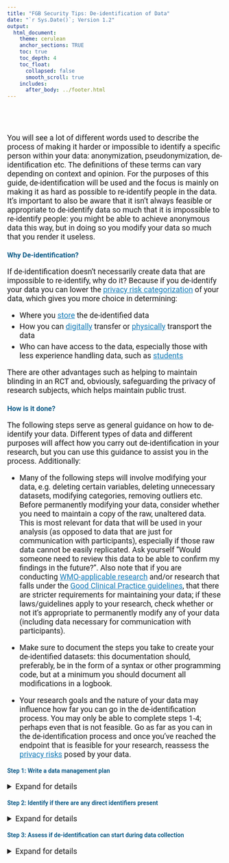 ```yaml
---
title: "FGB Security Tips: De-identification of Data"
date: "`r Sys.Date()`; Version 1.2"
output: 
  html_document:
    theme: cerulean
    anchor_sections: TRUE
    toc: true
    toc_depth: 4
    toc_float: 
      collapsed: false
      smooth_scroll: true
    includes: 
      after_body: ../footer.html
---
```



<style type="text/css">

/* change font for whole text so that it's in line with house style. For webpages that is Roboto  */

body {
  font-family: 'Roboto', sans-serif;
}

/* the follow CSS code allows me to take the automatically included anchor sections (that I made active in the YAML with anchor_sections: TRUE) and change the icon that is shown from a hash to a link symbol from the bootstrap icon library */

a.anchor-section::before {
    content: "&#xe144";
    font-family: 'Glyphicons Halflings';
}


#TOC {
  left: 0%;
  top: 0%;
}


/* width of the TOC needs to be defined in div.tocify because it allows the width to be low when the TOC is next to the text, but let's it expand when it moves to above the text in a very small screen like on a mobile */

div.tocify {
  width: 15%;
}

.tocify ul, .tocify li {
  line-height: 25px;
}

.tocify-header .tocify-item {
  font-size: 1.2em;
}

.tocify-subheader .tocify-item {
  font-size: 0.9em;
}



/* following two commands get the text of TOC to indent properly */

.tocify-header {
    text-indent: initial;
}

.tocify-subheader > .tocify-item {
  text-indent: initial;
  padding-left: 2em;
}

/* attempted to change highlight color on TOC, but nothing works; wanted to improve contrast for accessibility, but had no luck  */

/* max-width refused to change below unless I included the !important tag next to it. Found answer on this stack exchange https://stackoverflow.com/questions/34906002/increase-width-of-entire-html-rmarkdown-output 
Seems only to be an issue when using TOC; not required to use !important on pages without TOC */

.main-container {
  max-width: 100% !important;
  padding-right: 5%;
  padding-top: 5%;
  padding-bottom: 10%;
}



h1.title {
  font-size: 28px;
  text-align: center;
}

h4.date { /* this is to affect the size of the date text in the YAML when it prints in html  */
  font-size: 20px;
  text-align: center;
}


p {
  font-size: 18px;
}

li {
  font-size: 18px;
  margin: 5px;
}

/* improve contrast for all a-tags and headers for accessibility */

a {
  color: #157bb7;
}

h1, h2, h3, h4 {
  color: #105d89;
}

summary {
  font-size: 18px;
}

</style>

\
\

You will see a lot of different words used to describe the process of making it harder or impossible to identify a specific person within your data: anonymization, pseudonymization, de-identification etc. The definitions of these terms can vary depending on context and opinion. For the purposes of this guide, de-identification will be used and the focus is mainly on making it as hard as possible to re-identify people in the data. It's important to also be aware that it isn't always feasible or appropriate to de-identify data so much that it is impossible to re-identify people: you might be able to achieve anonymous data this way, but in doing so you modify your data so much that you render it useless. 

### Why De-identification?

If de-identification doesn't necessarily create data that are impossible to re-identify, why do it? Because if you de-identify your data you can lower the [privacy risk categorization](PrivacyRisks.html){target="_blank"} of your data, which gives you more choice in determining:

* Where you [store](Storage.html){target="_blank"} the de-identified data 
* How you can [digitally](DigitalTransfer.html){target="_blank"} transfer or [physically](PhysicalTransport.html){target="_blank"} transport the data
* Who can have access to the data, especially those with less experience handling data, such as [students](SecurityForStudents.html){target="_blank"}

There are other advantages such as helping to maintain blinding in an RCT and, obviously, safeguarding the privacy of research subjects, which helps maintain public trust.

### How is it done?

The following steps serve as general guidance on how to de-identify your data. Different types of data and different purposes will affect how you carry out de-identification in your research, but you can use this guidance to assist you in the process. Additionally:

* Many of the following steps will involve modifying your data, e.g. deleting certain variables, deleting unnecessary datasets, modifying categories, removing outliers etc. Before permanently modifying your data, consider whether you need to maintain a copy of the raw, unaltered data. This is most relevant for data that will be used in your analysis (as opposed to data that are just for communication with participants), especially if those raw data cannot be easily replicated. Ask yourself "Would someone need to review this data to be able to confirm my findings in the future?". Also note that if you are conducting [WMO-applicable research](https://english.ccmo.nl/investigators/legal-framework-for-medical-scientific-research/your-research-is-it-subject-to-the-wmo-or-not){target="_blank"} and/or research that falls under the [Good Clinical Practice guidelines](https://www.ema.europa.eu/en/ich-e6-r2-good-clinical-practice){target="_blank"}, that there are stricter requirements for maintaining your data; if these laws/guidelines apply to your research, check whether or not it's appropriate to permanently modify any of your data (including data necessary for communication with participants).

* Make sure to document the steps you take to create your de-identified datasets: this documentation should, preferably, be in the form of a syntax or other programming code, but at a minimum you should document all modifications in a logbook.

* Your research goals and the nature of your data may influence how far you can go in the de-identification process. You may only be able to complete steps 1-4; perhaps even that is not feasible. Go as far as you can in the de-identification process and once you've reached the endpoint that is feasible for your research, reassess the [privacy risks](PrivacyRisks.html){target="_blank"} posed by your data.

#### Step 1: Write a data management plan {#step1}

<details>
<summary>Expand for details</summary>

If you haven't done so already, stop what you're doing and go start your data management plan. You can use [DMPonline](https://dmponline.vu.nl/){target="_blank"} to write a DMP; it's designed to guide you through the process. You don't need to complete an entire plan to figure out how to de-identify your data; you do, however, need to understand the nature of the [data assets](../rdm/definitions/Definitions.html#dataasset){target="_blank"} you are using in your research, especially what these data will look like at the start of your research, as well as the form the data will ultimately need to take for you to carry out your analyses. 

Some forms of raw data assets used at the start of research are:

* Raw questionnaire data collected with a survey tool
* A structured, tabular dataset of physical measurements
* Clinical report forms
* Video interviews
* Diary entries from research subjects
* fMRIs and other imaging data
* Paper or digital consent forms


</details>

#### Step 2: Identify if there are any direct identifiers present {#step2}

<details>
<summary>Expand for details</summary>

Once you have an idea of what your data assets are, consider the variables that you plan to collect for each data asset and determine whether any variables are [direct identifiers](../rdm/definitions/Definitions.html#directID){target="_blank"}. Also assess whether a direct identifier will be used in your analysis. For example, names and contact information, which are direct identifiers, are usually collected because you need to stay in touch with participants, but these variables don't usually need to be used in the analysis. Alternatively, facial images in video recordings, which are also are direct identifiers, may actually be essential for your analysis. Also consider whether the direct identifiers you are planning to collect even *need* to be collected for you to conduct your research: ask yourself if you could carry out your research without collecting some or all of these direct identifiers?

</details>

#### Step 3: Assess if de-identification can start during data collection {#step3}

<details>
<summary>Expand for details</summary>

Consider whether or not you *need* to collect direct identifiers simultaneously with the other research data. For example, can you carry out one process that collects the direct identifiers and a separate process that collects the data you need for your research? <br> Considerations for how you can apply this concept are shown below for a variety of data types:

**NB**: *It's strongly recommended to avoid collecting direct identifiers alongside your other data, but sometimes this cannot be avoided (e.g. recording facial images is necessary to observe and analyse facial expressions or personal interactions). At a minimum, take to the time to assess whether you are collecting direct identifiers unnecessarily or whether there are alternative means to collect directly identifying information so that it can be kept separate from your other research data at the outset.*

##### {.tabset .tabset-fade}


###### Audiovisual <br> Data

* Is it feasible to record only audio rather than audio and video?
  + Note that this doesn't make the data anonymous, but it does make the data less identifiable

* Can you name audiovisual files (e.g. recordings of interviews) with a participant ID number rather than a participant name?
  + It is standard practice to name your audiovisual files **without** using information that directly identifies your research subjects. If you absolutely *must* name your audiovisual files using the participant's name, do this temporarily and then follow the guidance in Step 4 as soon as possible

* Is it feasible not to discuss specific names and places while recording an interview?

* Is it feasible to avoid recording faces?

###### Consent <br> Forms

* Do you need to obtain directly identifying information such as name and contact information with your consent forms?
  + In some forms of research, this is not necessarily required. It is necessary when doing research that involves repeated measurements, follow-up and communication with participants, especially for safety reasons (for example, this information is required for [WMO-applicable research](https://english.ccmo.nl/investigators/legal-framework-for-medical-scientific-research/your-research-is-it-subject-to-the-wmo-or-not){target="_blank"}). But if you collect all of your data from your participant at one moment and no further feedback or follow-up is required, then there is often no reason that name and/or contact information need to be collected (nor is this required by the [GDPR privacy law](https://gdpr-info.eu/){target="_blank"}). You still need to obtain [valid consent](https://assets.vu.nl/d8b6f1f5-816c-005b-1dc1-e363dd7ce9a5/ae86a9d8-90a8-4d05-a924-4f6646a5351f/Informed_Consent_and_Information_Letter_Checklist_tcm263-917997.pdf){target="_blank"} because the data you collect from the subject can still be [indirectly identifying](../rdm/definitions/Definitions.html#indirectID){target="_blank"}, but you can reduce the risk of re-identification of your subjects by not collecting any unnecessary directly identifying information. 

###### Imaging <br> Data

* Can you name the imaging files using a participant ID number rather than a participant name? Does the participant name *need* to appear on the imaging file?
  + Whenever possible, try to name your imaging files **without** using information that directly identifies your research subjects. If you absolutely *must* name your imaging files using the participant's name, do this temporarily and then follow the guidance in Step 4 as soon as possible

* Does directly identifying information *need* to be recorded on the image?
  + Whenever possible, don't include this information in the image itself. If you absolutely *must* include this information in the image, make sure to follow the guidance in Step 4

###### Physical <br> Measurements and <br> Other Tabular Data

* Is it feasible to record measurements while only identifying the participant with a participant ID number?

* Will your method of collecting data collect direct identifiers that you don't need (e.g. location data from a smart device)? If so, what can you do to avoid this?
  + Before you use an app or smart device for data collection, contact the [RDM Support Desk](https://vu.nl/en/employee/university-library/rdm-support-desk){target="_blank"} to find out if this is appropriate; many apps and smart devices collect data that you may not expect. Alternatively, you can contact the technicians at [TO3](https://vu.nl/en/employee/behavioural-and-movement-sciences-getting-started/technical-support-for-research-to3){target="_blank"} to request an in-house solution or to borrow devices that are more appropriate for research data collection. 
  
  
###### Questionnaire <br> Data

* Is it feasible to collect questionnaire responses without also asking for name and contact information in the same questionnaire?

* Is it absolutely necessary to have long open text fields in your questionnaire, such as a "Comments" section? 
  + It may be a requirement for your purposes, but be aware that these sections are also places where participants may report a **lot** of directly identifying information.

* If you already have the e-mail addresses of your participants, is it feasible to invite them to participate in the questionnaire without uploading those e-mail addresses to the survey tool?
  + See the "Secure Use of Questionnaire Tools" section in this [guide](https://fgbto3-web.labs.vu.nl/rdm/Images/Secure_Use_of_Questionnaire_Tools.pdf){target="_blank"} for advice on how you can do this

* Will the survey tool collect direct identifiers that you don't need (e.g. IP-addresses)? If so, what can you do to avoid this?
  + See the "Secure Use of Questionnaire Tools" section in this [guide](https://fgbto3-web.labs.vu.nl/rdm/Images/Secure_Use_of_Questionnaire_Tools.pdf){target="_blank"} for advice on how to avoid unnecessarily collecting direct identifiers like IP-addresses
 
<!-- for some reason if you put both the ended hashes of the tabset as well as </details> you lose the next header in the TOC. If you only have the hashes it works.-->

##### 

#### Step 4: Separate the direct identifiers from research data {#step4}

<details>
<summary>Expand for details</summary>

If step 3 is not feasible for some or all of the direct identifiers, then the directly identifying variables should be separated from the research data after data collection is complete (**remember** that this only applies to direct identifiers that are not required for your analyses). If you need direct identifiers to keep track of who your participants are, you should use these identifiers to create a [key file](../rdm/definitions/Definitions.html#keyfile){target="_blank"} that you can link to the research data with a random participant identification number. This key file should be kept separate from your other research data, either by storing it on a different [storage solution](Storage.html){target="_blank"} or, if on the same storage solution, in a separate, [encrypted](Encryption.html#fle){target="_blank"} folder that can only be opened by those who absolutely require access.

**NB**: *If your data contain direct identifiers that are necessary for your analysis, the following steps are still useful. In step 4, you can still consider how to separate those direct identifiers that are not required for your analysis and in step 5, you can apply methods to make the [indirectly identifying information](../rdm/definitions/Definitions.html#indirectID){target="_blank"} in your data less identifying, if appropriate. Just remember that when you assess the [privacy risks](PrivacyRisks.html){target="_blank"} after de-identification is done, you still have some directly identifying information present that will impact these risks.*

##### {.tabset .tabset-fade}

###### Audiovisual <br> Data  

* If for some reason the files for audiovisual recordings needed to temporarily be named based on directly identifying information about the participant, change those file names as soon as possible to the participant ID number.

* If appropriate for your research, make a transcript of the audiovisual data and then follow the recommendations for textual data.

* If appropriate for your research, blur facial images and use voice modification

###### Consent <br> Forms

* If your research requires that you be able to re-identify your participants for follow-up and communication purposes, the consent form is your best place to collect the information for this purpose. Whether you are using paper or digital consent forms, you can use the information collected via these forms to create your key file. Your key file can also include details about what the participant consented to (e.g. future follow-up research, sharing of their data, optional sub-studies etc.) so that you can keep track of this information in the future.

* If you determined in step 3 that you don't need to collect directly identifying information with your consent forms for your research, then you don't necessarily need to create a key file. The only reason you may want to do so is if you ask for consent to additional purposes beyond your current research. For example, if your subjects were asked to consent to the sharing of their data for future research and some participants don't consent to this, then you need to keep track of which research data belong to those participants so that their data are not shared for new research. You could therefore create a file of participant identification numbers and the various conditions they did or did not consent to.


###### Imaging <br> Data

* If for some reason the imaging files needed to temporarily be named based on directly identifying information about the participant, change those file names as soon as possible to the participant ID number.

* If it couldn't be avoided that direct identifiers were included in the image, remove this information from the imaging data and update the key file with this information as needed. 

* If collecting neuroimaging such as fMRIs, deface the images.


###### Physical <br> Measurements <br> and Other <br> Tabular Data
  
* If during data collection, you needed to collect physical measurements simultaneously with direct identifiers in one dataset, then once this is no longer necessary you should remove the direct identifiers from the research dataset. Review the directly identifying variables for anything new that should be added to the key file. Once you've updated the key file, you should delete the directly identifying variables from the research dataset. **Remember** that this does not apply to any directly identifying variables that you plan to use in your analyses; any information used for your analyses needs to be maintained for research integrity purposes.

###### Questionnaire <br> Data

* If you need to collect questionnaire data that includes direct identifiers, export the data from the survey tool and review the directly identifying variables for anything new that should be added to the key file. Once you've updated the key file, you should delete the directly identifying variables from the exported questionnaire data. **Remember** that this does not apply to any directly identifying variables that you plan to use in your analyses; any information used for your analyses needs to be maintained for research integrity purposes.

* Take extra care to review open text fields, particularly "Comments" fields. Look for any self-reporting from the participant regarding their name, changes to their address etc. Depending on how you are using your "Comments" sections, you may want to simply copy the information provided by the participant over to the key file, thereby creating a comments variable in the key file. Alternatively, you may just wish to review the information the participant supplied and update the information already present in the key file. If the comment only consists of information relevant to the key file, you can delete it once the key file has been updated. If the comment also includes anything relevant to your research analyses, then keep the information relevant to your research and remove any of the information that you've already included in the key file.


###### Textual <br> Data

* If you have text data, such as a transcript of an interview, replace directly identifying information with pseudonyms. See the methods for qualitative data described [here](https://www.cessda.eu/Training/Training-Resources/Library/Data-Management-Expert-Guide/5.-Protect/Anonymisation){target="_blank"} for guidance.

#####


#### Step 5: Review and modify indirect identifiers {#step5}

<details>
<summary>Expand for details</summary>

Carrying out this step will depend on the goals of your research and the statistical testing you aim to do. This means that this step may not be feasible or appropriate for every situation. This step may also only be applicable when you decide you want to share your data with others and therefore need to make it as unidentifiable as possible. Whatever your situation, it is worthwhile to review this step and see if at least some of the suggestions below can be applied to your data to reduce their identifiability. 

The goals of this step is to look at your research data and assess whether it would be possible to single out at least one unique record about one of your research subjects: 

* This may be possible if there's information about research subjects which is highly unique. For example, do you have a variable about occupation and one subject's occupation is Prime Minister of The Netherlands? 
* This may be possible if you combine several variables about your subjects together into a profile and at least one research subject has a profile that is unique. For example, is there only one 50 year old pregnant subject whose due date is 01-07-2021? 

When doing this assessment, don't forget to consider all of your data assets. For example, you may have a series of blood pressure measurements (which are generally not identifying), but if these measurements are linked via participants ID number to a key file or to detailed questionnaire data, then the blood pressure measurements are still identifiable. Additionally, don't forget that information about your research subjects may be known due to context, such as what you report in your research methods, even if that information isn't included in the data itself. 

Before considering the various types of data, you should have an idea of what variables are indirect identifiers. Look at the variables in your dataset and assess what information could be relevant to re-identifying your research subjects. This is not just information like demographics (age, education, occupation, ethnicity etc.), but could also be specific dates, rare medical conditions, details about a specific event etc. Once you've determined which variables may be identifying, you need to decide to what extent you can modify the content of that variable, while still maintaining research data that are useful for your analysis. Examples are given below for several types of data. You may notice that, for some examples, de-identification happens simultaneously with the data processing you planned to do anyways (e.g. grouping categories with only a few records into larger categories, coding textual information into quantitative variables, coding observations etc.).

##### {.tabset .tabset-fade}

###### Audiovisual <br> Data

* Are there potentially indirectly identifying features in the recording that could be blurred, e.g. unique tattoos?

* Depending on the nature of the research, can the information in the audiovisual recording be recoded into something less identifiable, but more useful for analysis, e.g. coding of observed interactions between subjects?

###### Imaging <br> Data

* Remove any indirectly identifying data included in the image, e.g. age and weight may have automatically been included for calibration purposes. If this information must be maintained for your analysis or for proper interpretation of the data, store this information in a tabular dataset and link the data together via a participant ID number.

* Consider whether the data could be spatially normalized and still useful for analysis

###### Questionnaires, <br> Physical Measurements <br> and Other Tabular Data

* Generalize specific information where possible: 
  + Convert birthdate to birthyear or, if possible, age
  + Convert 6-digit postal code to 4-digit postal code
  + Convert specific dates of events to elapsed period of time between events, if possible
  + Combine categories with very few records into larger categories (birth country into birth region or all non-Western birth countries into "Non-Western")
  + Recode highly specific information into more general information
      + E.g. if you ask about occupation and a respondent fills in Prime Minister of The Netherlands, you could recode the occupation as part of a "politician" category or, if that's not appropriate, just create an "Other" category and include this record there

* Decide what to do with extreme values:
  + Should cases with extreme values just be excluded from the dataset (e.g. because they are not useful for analysis)?
  + Alternatively can you create cut-offs, for example everyone aged over 80 is coded as >80 years old?

###### Textual <br> Data

* Is there information present that is pretty unique to the subject or when combined with other details or context could be indirectly identifying? If so can this information be replaced with a pseudonym as described in the methods for qualitative data described [here](https://www.cessda.eu/Training/Training-Resources/Library/Data-Management-Expert-Guide/5.-Protect/Anonymisation){target="_blank"}?

* Can the information be coded into overarching themes rather than highly unique, personal stories?

* Can quotations of the data be created that express the relevant themes, but are generic enough to not be identifying?

#####


### What now?

Once you've gone through these steps, you've made your data a lot less identifiable and perhaps also a lot easier to analyse. However, before assuming that your data are fully anonymous at this point, check with the [faculty privacy champions](mailto:research.data.fgb@vu.nl) because the legal interpretation of what constitutes anonymous data can be quite strict, particularly in higher-risk circumstances. 

Lastly, don't forget that most research data doesn't exist in a bubble; you rarely just have imaging data or questionnaire data or physical measurements. The more data you have about a person that can all be linked together into one record, the easier that person is to re-identify. When linkage of records is still possible (e.g. through a random identifier), an otherwise anonymous dataset won't be anonymous without the removal of the link. The [faculty privacy champions](mailto:research.data.fgb@vu.nl) can guide you further on how to address this issue while still meeting your GDPR requirements.





